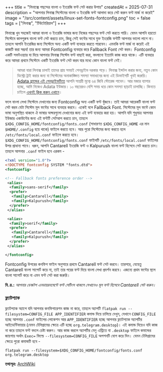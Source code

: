 +++
title = "লিনাক্সে পছন্দের বাংলা ও ইংরেজি ফন্ট সেট করার উপায়"
createdAt = 2025-07-31
description = "আপনার লিনাক্স সিস্টেমের বাংলা ও ইংরেজি ফন্ট আলাদা করে সেট করুন ফন্ট মার্জ না করেই"
image = "/src/content/assets/linux-set-fonts-fontconfig.png"
toc = false
tags = ["লিনাক্স", "টিউটোরিয়াল"]
+++

লিনাক্সে খুব সহজেই আমরা বাংলা ও ইংরেজি ভাষার জন্য নিজের পছন্দের ফন্ট সেট করতে পারি। যেমন আপনি হয়তো সিস্টেমে কালপুরুষ বাংলা ফন্ট সেট করতে চান, কিন্তু সেই ফন্টের সাথে যুক্ত ইংরেজি ফন্টটি আপনার ভালো লাগে না। তাহলে আপনি ইংরেজির জন্য সিস্টেমে অন্য একটি ফন্ট ব্যবহার করতে পারবেন। এমনকি ফন্ট মার্জ না করেই এই কাজটি করা সম্ভব! তার জন্য আমরা Fontconfig ব্যবহার করে Fallback Font সেট করব। Fontconfig একটি সফটওয়্যার যা দিয়ে আপনার লিনাক্স সিস্টেম ফন্ট বাছাই করা, বদলানো ইত্যাদি কাজ করে থাকে। এটি ব্যবহার করে আমরা প্রথমে সিস্টেমে একটি ইংরেজি ফন্ট সেট করব যার মধ্যে কোন বাংলা ফন্ট নেই।

> আমরা যারা লিনাক্স চালাই তাদের প্রায় সময়ই পেনড্রাইভ দরকার পড়ে। লিনাক্স ইন্সটল করার জন্য, নতুন কোন ডিস্ট্রো ট্রাই করার জন্য বা সিস্টেমের অনাকাঙ্ক্ষিত সমস্যা সমাধানের জন্য এই ডিভাইসটি খুবই জরুরি। <a class="aff_link" href="https://rkmri.co/3plIyoEIe3lT/">Adata ব্র্যান্ডের এই পেনড্রাইভটিতে</a> আপনি সাশ্রয়ী মূল্যে ৬৪ জিবি স্টোরেজ পাবেন। আর মজার ব্যাপার হচ্ছে, আমি নিজেও Adata ইউজার। ১০ বছরেরও বেশি সময় ধরে কোন সমস্যা ছাড়াই চালাচ্ছি। কিনতে চাইলে <a class="aff_link" href="https://rkmri.co/3plIyoEIe3lT/">এখনই ক্লিক করুন এখানে</a>।

ফলে বাংলা লেখা সিস্টেমে দেখানোর জন্য Fontconfig অন্য একটি ফন্ট খুঁজবে। তাই আমরা আরেকটি বাংলা ফন্ট সেট করব যেটা সিস্টেম মূল ফন্টের সাথে ব্যবহার করবে। একেই বলে Fallback Font. সিস্টেমের মূল ফন্টে কোন ভাষা অনুপস্থিত থাকলে ঐ ভাষার অক্ষরগুলো দেখানোর জন্য এই ফন্ট ব্যবহার করা হয়। আপনি যদি শুধুমাত্র আপনার ইউজার একাউন্টের জন্য এই ফন্টটি সেটআপ করতে চান, তাহলে `$XDG_CONFIG_HOME/fontconfig/fonts.conf` (সাধারণত `$XDG_CONFIG_HOME` এর মান `$HOME/.config` হয়ে থাকে) ফাইলে করতে হবে। আর পুরো সিস্টেমের জন্য করতে হলে `/etc/fonts/local.conf` ফাইলে করতে হবে। `$XDG_CONFIG_HOME/fontconfig/fonts.conf` ফাইলটি `/etc/fonts/local.conf` ফাইলের উপর প্রাধান্য পাবে। ধরুন, আপনি Cantarell ইংরেজি ফন্ট ও Kalpurush বাংলা ফন্ট হিসেবে সেট করতে চান। তাহলে আপনার `.conf` ফাইল হবে এরকম -


```xml
<?xml version="1.0"?>
<!DOCTYPE fontconfig SYSTEM "fonts.dtd">
<fontconfig>

<!-- Fallback fonts preference order -->
 <alias>
  <family>sans-serif</family>
  <prefer>
   <family>Cantarell</family>
   <family>Kalpurush</family>
  </prefer>
 </alias>

 <alias>
  <family>serif</family>
  <prefer>
   <family>Cantarell</family>
   <family>Kalpurush</family>
  </prefer>
 </alias>

</fontconfig>
```

Fontconfig উপরের কনফিগ ফাইল অনুসারে প্রথমে Cantarell ফন্ট সেট করবে। তারপরে, যেহেতু Cantarell বাংলা সাপোর্ট করে না, তাই তার পরের ফন্ট দিয়ে বাংলা লেখা প্রদর্শন করবে। এজন্যে প্রথম ফন্টের স্থলে বাংলা সাপোর্ট করে না এমন ফন্ট সেট করা জরুরি।

**বি. দ্র.:** _আপনার ডেস্কটপ এনভায়রনমেন্টে ফন্ট সেটিংস থাকলে সেখানেও মূল ফন্ট হিসেবে Cantarell সেট করুন।_

### ফ্ল্যাটপ্যাক

ফ্ল্যাটপ্যাক অ্যাপে যদি আপনার কনফিগারেশন কাজ না করে, তাহলে অ্যাপটি `flatpak run --filesystem=CONFIG_FILE APP_IDENTIFIER` কমান্ড দিয়ে চালিয়ে দেখুন, যেখানে `CONFIG_FILE` হচ্ছে আপনার `.conf` ফাইলের লোকেশন আর `APP_IDENTIFIER` হচ্ছে আপনার ফ্ল্যাটপ্যাক অ্যাপটির আইডেন্টিফায়ার (যেমন টেলিগ্রামের ক্ষেত্রে এটি হচ্ছে `org.telegram.desktop`)। এই কমান্ড দিয়েও যদি কাজ না করে তাহলে ফন্ট বদলে চেষ্টা করুন। আর কাজ করলে অ্যাপটির মেনু এন্ট্রিতে বা `.desktop` ফাইলে কমান্ডের জায়গায় অর্থাৎ `Exec=` ফিল্ডে `--filesystem=CONFIG_FILE` অপশনটি যোগ করে দিন। যেমন টেলিগ্রামের ক্ষেত্রে পুরো কমান্ডটি হবে -

`flatpak run --filesystem=$XDG_CONFIG_HOME/fontconfig/fonts.conf org.telegram.desktop`

**তথ্যসূত্র:** [ArchWiki](https://wiki.archlinux.org/title/Fonts#Fallback_font_order)
